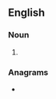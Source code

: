 ==English==

===Noun===
{{head|en|noun form}}

# {{plural of|en|shikar}}

===Anagrams===
* {{anagrams|en|a=ahikrss|Shakirs|rikshas|shikras}}